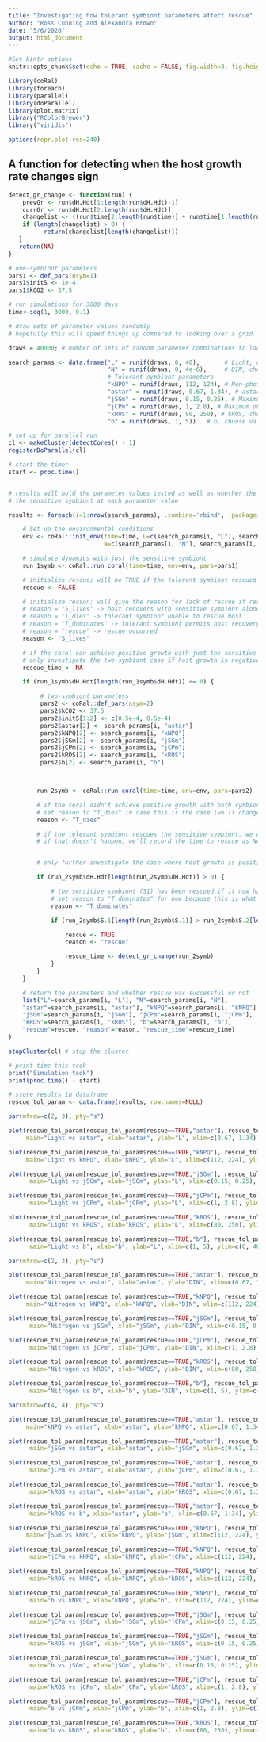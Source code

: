 ```yaml
---
title: "Investigating how tolerant symbiont parameters affect rescue"
author: "Ross Cunning and Alexandra Brown"
date: "5/6/2020"
output: html_document
---
```


```r
#Set kintr options
knitr::opts_chunk$set(echo = TRUE, cache = FALSE, fig.width=8, fig.height=8)

library(coRal)
library(foreach)
library(parallel)
library(doParallel)
library(plot.matrix)
library("RColorBrewer")
library("viridis")

options(repr.plot.res=240)
```
## A function for detecting when the host growth rate changes sign

```r
detect_gr_change <- function(run) {
    prevGr <- run$dH.Hdt[1:length(run$dH.Hdt)-1]
    currGr <- run$dH.Hdt[2:length(run$dH.Hdt)]
    changelist <- ((run$time[2:length(run$time)] + run$time[1:length(run$time)-1])/2)[prevGr*currGr<= 0]
    if (length(changelist) > 0) {
          return(changelist[length(changelist)])
   }
   return(NA)
}
```

```r
# one-symbiont parameters
pars1 <- def_pars(nsym=1)
pars1$initS <- 1e-4
pars1$kCO2 <- 37.5

# run simulations for 3000 days
time<-seq(1, 3000, 0.1)

# draw sets of parameter values randomly
# hopefully this will speed things up compared to looking over a grid

draws = 40000; # number of sets of random parameter combinations to look over

search_params <- data.frame("L" = runif(draws, 0, 40),       # Light, choose values between 0 and 40
                            "N" = runif(draws, 0, 4e-6),     # DIN, choose values between 0 and 4e-6
                            # Tolerant symbiont parameters
                            "kNPQ" = runif(draws, 112, 124), # Non-photochemical quenching, choose values between 112 and 124
                            "astar" = runif(draws, 0.67, 1.34), # astar, choose values between 0.7 and 1.34     
                            "jSGm" = runif(draws, 0.15, 0.25), # Maximum growth rate, choose values between 0.15 and 0.25
                            "jCPm" = runif(draws, 1, 2.8), # Maximum photosynthetic rate, choose values between 1 and 2.8
                            "kROS" = runif(draws, 80, 250), # kROS, choose values between 80 and 250
                            "b" = runif(draws, 1, 5))   # b, choose values between 1 and 5

# set up for parallel run
cl <- makeCluster(detectCores() - 1)
registerDoParallel(cl)

# start the timer
start <- proc.time()


# results will hold the parameter values tested as well as whether the tolerant symbiont "rescued"
# the sensitive symbiont at each parameter value

results <- foreach(i=1:nrow(search_params), .combine='rbind', .packages='dplyr') %dopar% {

    # Set up the environmental conditions
    env <- coRal::init_env(time=time, L=c(search_params[i, "L"], search_params[i, "L"], 0),
                           N=c(search_params[i, "N"], search_params[i, "N"], 0), X=c(1.25e-7, 1.25e-7, 0))

    # simulate dynamics with just the sensitive symbiont
    run_1symb <- coRal::run_coral(time=time, env=env, pars=pars1)

    # initialize rescue; will be TRUE if the tolerant symbiont rescued the sensitive
    rescue <- FALSE

    # initialize reason; will give the reason for lack of rescue if rescue does not occur
    # reason = "S_lives" -> host recovers with sensitive symbiont alone; does not need to be rescued by tolerant
    # reason = "T_dies" -> tolerant symbiont unable to rescue host
    # reason = "T_dominates" -> tolerant symbiont permits host recovery while sensitive does not, but tolerant dominates post-recovery
    # reason = "rescue" -> rescue occurred
    reason <- "S_lives"

    # if the coral can achieve positive growth with just the sensitive symbiont, the sensitive symbiont doesn't need to be rescued
    # only investigate the two-symbiont case if host growth is negative or 0 at the end of the simulation
    rescue_time <- NA

    if (run_1symb$dH.Hdt[length(run_1symb$dH.Hdt)] <= 0) {

         # two-symbiont parameters
         pars2 <- coRal::def_pars(nsym=2)
         pars2$kCO2 <- 37.5
         pars2$initS[1:2] <- c(0.5e-4, 0.5e-4)
         pars2$astar[2] <- search_params[i, "astar"]
         pars2$kNPQ[2] <- search_params[i, "kNPQ"]
         pars2$jSGm[2] <- search_params[i, "jSGm"]
         pars2$jCPm[2] <- search_params[i, "jCPm"]
         pars2$kROS[2] <- search_params[i, "kROS"]
         pars2$b[2] <- search_params[i, "b"]



        run_2symb <- coRal::run_coral(time=time, env=env, pars=pars2)

        # if the coral didn't achieve positive growth with both symbionts, then rescue definitely didn't happen
        # set reason to "T_dies" in case this is the case (we'll change it later if it isn't)
        reason <- "T_dies"

        # if the tolerant symbiont rescues the sensitive symbiont, we want to record how long that takes to happen
        # if that doesn't happen, we'll record the time to rescue as NA


        # only further investigate the case where host growth is positive at the end of the simulation

        if (run_2symb$dH.Hdt[length(run_2symb$dH.Hdt)] > 0) {

            # the sensitive symbiont (S1) has been rescued if it now has higher biomass than the tolerant symbiont (S2)
            # set reason to "T_dominates" for now because this is what must have happened if rescue did not occur
            reason <- "T_dominates"

            if (run_2symb$S.1[length(run_2symb$S.1)] > run_2symb$S.2[length(run_2symb$S.2)]) {

                rescue <- TRUE
                reason <- "rescue"

                rescue_time <- detect_gr_change(run_2symb)
            }
        }
    }

    # return the parameters and whether rescue was successful or not
    list("L"=search_params[i, "L"], "N"=search_params[i, "N"],
    "astar"=search_params[i, "astar"], "kNPQ"=search_params[i, "kNPQ"],
    "jSGm"=search_params[i, "jSGm"], "jCPm"=search_params[i, "jCPm"],
    "kROS"=search_params[i, "kROS"], "b"=search_params[i, "b"],
    "rescue"=rescue, "reason"=reason, "rescue_time"=rescue_time)
}

stopCluster(cl) # stop the cluster

# print time this took
print("Simulation took")
print(proc.time() - start)

# store results in dataframe
rescue_tol_param <- data.frame(results, row.names=NULL)

```

```r
par(mfrow=c(2, 3), pty="s")

plot(rescue_tol_param[rescue_tol_param$rescue==TRUE,"astar"], rescue_tol_param[rescue_tol_param$rescue==TRUE,"L"], pch=19, col=rgb(0, 0, 1, alpha=0.1),
     main="Light vs astar", xlab="astar", ylab="L", xlim=c(0.67, 1.34), ylim=c(0, 40))

plot(rescue_tol_param[rescue_tol_param$rescue==TRUE,"kNPQ"], rescue_tol_param[rescue_tol_param$rescue==TRUE,"L"], pch=19, col=rgb(0, 0, 1, alpha=0.1),
     main="Light vs kNPQ", xlab="kNPQ", ylab="L", xlim=c(112, 224), ylim=c(0, 40))

plot(rescue_tol_param[rescue_tol_param$rescue==TRUE,"jSGm"], rescue_tol_param[rescue_tol_param$rescue==TRUE,"L"], pch=19, col=rgb(0, 0, 1, alpha=0.1),
      main="Light vs jSGm", xlab="jSGm", ylab="L", xlim=c(0.15, 0.25), ylim=c(0, 40))

plot(rescue_tol_param[rescue_tol_param$rescue==TRUE,"jCPm"], rescue_tol_param[rescue_tol_param$rescue==TRUE,"L"], pch=19, col=rgb(0, 0, 1, alpha=0.1),
      main="Light vs jCPm", xlab="jCPm", ylab="L", xlim=c(1, 2.8), ylim=c(0, 40))

plot(rescue_tol_param[rescue_tol_param$rescue==TRUE,"kROS"], rescue_tol_param[rescue_tol_param$rescue==TRUE,"L"], pch=19, col=rgb(0, 0, 1, alpha=0.1),
      main="Light vs kROS", xlab="kROS", ylab="L", xlim=c(80, 250), ylim=c(0, 40))

plot(rescue_tol_param[rescue_tol_param$rescue==TRUE,"b"], rescue_tol_param[rescue_tol_param$rescue==TRUE,"L"], pch=19, col=rgb(0, 0, 1, alpha=0.1),
      main="Light vs b", xlab="b", ylab="L", xlim=c(1, 5), ylim=c(0, 40))

```

```r
par(mfrow=c(2, 3), pty="s")

plot(rescue_tol_param[rescue_tol_param$rescue==TRUE,"astar"], rescue_tol_param[rescue_tol_param$rescue==TRUE,"N"], pch=19, col=rgb(0, 0, 1, alpha=0.1),
     main="Nitrogen vs astar", xlab="astar", ylab="DIN", xlim=c(0.67, 1.34), ylim=c(0, 4e-6))

plot(rescue_tol_param[rescue_tol_param$rescue==TRUE,"kNPQ"], rescue_tol_param[rescue_tol_param$rescue==TRUE,"N"], pch=19, col=rgb(0, 0, 1, alpha=0.1),
     main="Nitrogen vs kNPQ", xlab="kNPQ", ylab="DIN", xlim=c(112, 224), ylim=c(0, 4e-6))

plot(rescue_tol_param[rescue_tol_param$rescue==TRUE,"jSGm"], rescue_tol_param[rescue_tol_param$rescue==TRUE,"N"], pch=19, col=rgb(0, 0, 1, alpha=0.1),
      main="Nitrogen vs jSGm", xlab="jSGm", ylab="DIN", xlim=c(0.15, 0.25), ylim=c(0, 4e-6))

plot(rescue_tol_param[rescue_tol_param$rescue==TRUE,"jCPm"], rescue_tol_param[rescue_tol_param$rescue==TRUE,"N"], pch=19, col=rgb(0, 0, 1, alpha=0.1),
      main="Nitrogen vs jCPm", xlab="jCPm", ylab="DIN", xlim=c(1, 2.8), ylim=c(0, 4e-6))

plot(rescue_tol_param[rescue_tol_param$rescue==TRUE,"kROS"], rescue_tol_param[rescue_tol_param$rescue==TRUE,"N"], pch=19, col=rgb(0, 0, 1, alpha=0.1),
      main="Nitrogen vs kROS", xlab="kROS", ylab="DIN", xlim=c(80, 250), ylim=c(0, 4e-6))

plot(rescue_tol_param[rescue_tol_param$rescue==TRUE,"b"], rescue_tol_param[rescue_tol_param$rescue==TRUE,"N"], pch=19, col=rgb(0, 0, 1, alpha=0.1),
      main="Nitrogen vs b", xlab="b", ylab="DIN", xlim=c(1, 5), ylim=c(0, 4e-6))

```

```r
par(mfrow=c(4, 4), pty="s")

plot(rescue_tol_param[rescue_tol_param$rescue==TRUE,"astar"], rescue_tol_param[rescue_tol_param$rescue==TRUE,"kNPQ"], pch=19, col=rgb(0, 0, 1, alpha=0.1),
     main="kNPQ vs astar", xlab="astar", ylab="kNPQ", xlim=c(0.67, 1.34), ylim=c(112, 224))

plot(rescue_tol_param[rescue_tol_param$rescue==TRUE,"astar"], rescue_tol_param[rescue_tol_param$rescue==TRUE,"jSGm"], pch=19, col=rgb(0, 0, 1, alpha=0.1),
      main="jSGm vs astar", xlab="astar", ylab="jSGm", xlim=c(0.67, 1.34), ylim=c(0.15, 0.25))

plot(rescue_tol_param[rescue_tol_param$rescue==TRUE,"astar"], rescue_tol_param[rescue_tol_param$rescue==TRUE,"jCPm"], pch=19, col=rgb(0, 0, 1, alpha=0.1),
      main="jCPm vs astar", xlab="astar", ylab="jCPm", xlim=c(0.67, 1.34), ylim=c(1, 2.8))

plot(rescue_tol_param[rescue_tol_param$rescue==TRUE,"astar"], rescue_tol_param[rescue_tol_param$rescue==TRUE,"kROS"], pch=19, col=rgb(0, 0, 1, alpha=0.1),
      main="kROS vs astar", xlab="astar", ylab="kROS", xlim=c(0.67, 1.34), ylim=c(80, 250))

plot(rescue_tol_param[rescue_tol_param$rescue==TRUE,"astar"], rescue_tol_param[rescue_tol_param$rescue==TRUE,"b"], pch=19, col=rgb(0, 0, 1, alpha=0.1),
      main="kROS vs b", xlab="astar", ylab="b", xlim=c(0.67, 1.34), ylim=c(1, 5))

plot(rescue_tol_param[rescue_tol_param$rescue==TRUE,"kNPQ"], rescue_tol_param[rescue_tol_param$rescue==TRUE,"jSGm"], pch=19, col=rgb(0, 0, 1, alpha=0.1),
     main="jSGm vs kNPQ", xlab="kNPQ", ylab="jSGm", xlim=c(112, 224), ylim=c(0.15, 0.25))

plot(rescue_tol_param[rescue_tol_param$rescue==TRUE,"kNPQ"], rescue_tol_param[rescue_tol_param$rescue==TRUE,"jCPm"], pch=19, col=rgb(0, 0, 1, alpha=0.1),
      main="jCPm vs kNPQ", xlab="kNPQ", ylab="jCPm", xlim=c(112, 224), ylim=c(1, 2.8))

plot(rescue_tol_param[rescue_tol_param$rescue==TRUE,"kNPQ"], rescue_tol_param[rescue_tol_param$rescue==TRUE,"kROS"], pch=19, col=rgb(0, 0, 1, alpha=0.1),
      main="kROS vs kNPQ", xlab="kNPQ", ylab="kROS", xlim=c(112, 224), ylim=c(80, 250))

plot(rescue_tol_param[rescue_tol_param$rescue==TRUE,"kNPQ"], rescue_tol_param[rescue_tol_param$rescue==TRUE,"b"], pch=19, col=rgb(0, 0, 1, alpha=0.1),
      main="b vs kNPQ", xlab="kNPQ", ylab="b", xlim=c(112, 224), ylim=c(1, 5))

plot(rescue_tol_param[rescue_tol_param$rescue==TRUE,"jSGm"], rescue_tol_param[rescue_tol_param$rescue==TRUE,"jCPm"], pch=19, col=rgb(0, 0, 1, alpha=0.1),
      main="jCPm vs jSGm", xlab="jSGm", ylab="jCPm", xlim=c(0.15, 0.25), ylim=c(1, 2.8))

plot(rescue_tol_param[rescue_tol_param$rescue==TRUE,"jSGm"], rescue_tol_param[rescue_tol_param$rescue==TRUE,"kROS"], pch=19, col=rgb(0, 0, 1, alpha=0.1),
      main="kROS vs jSGm", xlab="jSGm", ylab="kROS", xlim=c(0.15, 0.25), ylim=c(80, 250))

plot(rescue_tol_param[rescue_tol_param$rescue==TRUE,"jSGm"], rescue_tol_param[rescue_tol_param$rescue==TRUE,"b"], pch=19, col=rgb(0, 0, 1, alpha=0.1),
      main="b vs jSGm", xlab="jSGm", ylab="b", xlim=c(0.15, 0.25), ylim=c(1, 5))

plot(rescue_tol_param[rescue_tol_param$rescue==TRUE,"jCPm"], rescue_tol_param[rescue_tol_param$rescue==TRUE,"kROS"], pch=19, col=rgb(0, 0, 1, alpha=0.1),
      main="kROS vs jCPm", xlab="jCPm", ylab="kROS", xlim=c(1, 2.8), ylim=c(80, 250))

plot(rescue_tol_param[rescue_tol_param$rescue==TRUE,"jCPm"], rescue_tol_param[rescue_tol_param$rescue==TRUE,"b"], pch=19, col=rgb(0, 0, 1, alpha=0.1),
      main="b vs jCPm", xlab="jCPm", ylab="b", xlim=c(1, 2.8), ylim=c(1, 5))

plot(rescue_tol_param[rescue_tol_param$rescue==TRUE,"kROS"], rescue_tol_param[rescue_tol_param$rescue==TRUE,"b"], pch=19, col=rgb(0, 0, 1, alpha=0.1),
      main="b vs kROS", xlab="kROS", ylab="b", xlim=c(80, 250), ylim=c(1, 5))

```
